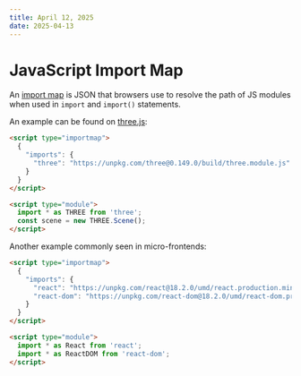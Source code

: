```yaml
---
title: April 12, 2025
date: 2025-04-13
---
```


# JavaScript Import Map

An [import map](https://github.com/WICG/import-maps) is JSON that browsers use to resolve the path of JS modules when used in `import` and `import()` statements. 

An example can be found on [three.js](https://threejs.org/docs/#manual/en/introduction/Installation):

```html
<script type="importmap">
  {
    "imports": {
      "three": "https://unpkg.com/three@0.149.0/build/three.module.js"
    }
  }
</script>

<script type="module">
  import * as THREE from 'three';
  const scene = new THREE.Scene();
</script>
```

Another example commonly seen in micro-frontends:

```html
<script type="importmap">
  {
    "imports": {
      "react": "https://unpkg.com/react@18.2.0/umd/react.production.min.js",
      "react-dom": "https://unpkg.com/react-dom@18.2.0/umd/react-dom.production.min.js"
    }
  }
</script>

<script type="module">
  import * as React from 'react';
  import * as ReactDOM from 'react-dom';
</script>
```
